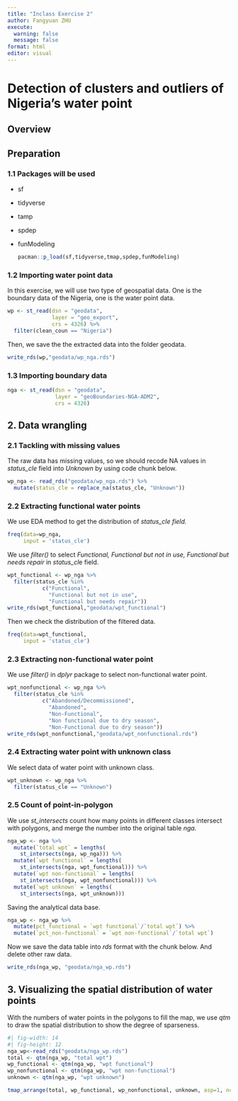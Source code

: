 ```yaml
---
title: "Inclass Exercise 2"
author: Fangyuan ZHU
execute: 
  warning: false
  message: false
format: html
editor: visual
---
```


# Detection of clusters and outliers of Nigeria's water point

## Overview

## Preparation

### 1.1 Packages will be used

-   sf

-   tidyverse

-   tamp

-   spdep

-   funModeling

    ```r
    pacman::p_load(sf,tidyverse,tmap,spdep,funModeling)
    ```

### 1.2 Importing water point data

In this exercise, we will use two type of geospatial data. One is the boundary data of the Nigeria, one is the water point data.

```r
wp <- st_read(dsn = "geodata",
              layer = "geo_export",
              crs = 4326) %>%
  filter(clean_coun == "Nigeria")
```

Then, we save the the extracted data into the folder geodata.

```r
write_rds(wp,"geodata/wp_nga.rds")
```

### 1.3 Importing boundary data

```r
nga <- st_read(dsn = "geodata",
               layer = "geoBoundaries-NGA-ADM2",
               crs = 4326)
```

## 2. Data wrangling

### 2.1 Tackling with missing values

The raw data has missing values, so we should recode NA values in *status_cle* field into *Unknown* by using code chunk below.

```r
wp_nga <- read_rds("geodata/wp_nga.rds") %>%
  mutate(status_cle = replace_na(status_cle, "Unknown"))
```

### 2.2 Extracting functional water points

We use EDA method to get the distribution of *status_cle field.*

```r
freq(data=wp_nga, 
     input = 'status_cle')
```

We use *filter()* to select *Functional, Functional but not in use, Functional but needs repair* in *status_cl*e field.

```r
wpt_functional <- wp_nga %>%
  filter(status_cle %in%
           c("Functional", 
             "Functional but not in use",
             "Functional but needs repair"))
write_rds(wpt_functional,"geodata/wpt_functional")
```

Then we check the distribution of the filtered data.

```r
freq(data=wpt_functional, 
     input = 'status_cle')
```

### 2.3 Extracting non-functional water point

We use *filter()* in *dplyr* package to select non-functional water point.

```r
wpt_nonfunctional <- wp_nga %>%
  filter(status_cle %in%
           c("Abandoned/Decommissioned", 
             "Abandoned",
             "Non-Functional",
             "Non functional due to dry season",
             "Non-Functional due to dry season"))
write_rds(wpt_nonfunctional,"geodata/wpt_nonfunctional.rds")
```

### 2.4 Extracting water point with unknown class

We select data of water point with unknown class.

```r
wpt_unknown <- wp_nga %>%
  filter(status_cle == "Unknown")
```

### 2.5 Count of point-in-polygon

We use *st_intersects* count how many points in different classes intersect with polygons, and merge the number into the original table *nga.*

```r
nga_wp <- nga %>% 
  mutate(`total wpt` = lengths(
    st_intersects(nga, wp_nga))) %>%
  mutate(`wpt functional` = lengths(
    st_intersects(nga, wpt_functional))) %>%
  mutate(`wpt non-functional` = lengths(
    st_intersects(nga, wpt_nonfunctional))) %>%
  mutate(`wpt unknown` = lengths(
    st_intersects(nga, wpt_unknown)))
```

Saving the analytical data base.

```r
nga_wp <- nga_wp %>%
  mutate(pct_functional = `wpt functional`/`total wpt`) %>%
  mutate(`pct_non-functional` = `wpt non-functional`/`total wpt`)
```

Now we save the data table into *rds* format with the chunk below. And delete other raw data.

```r
write_rds(nga_wp, "geodata/nga_wp.rds")
```

## 3. Visualizing the spatial distribution of water points

With the numbers of water points in the polygons to fill the map, we use *qtm* to draw the spatial distribution to show the degree of sparseness.

```r
#| fig-width: 14
#| fig-height: 12
nga_wp<-read_rds("geodata/nga_wp.rds")
total <- qtm(nga_wp, "total wpt")
wp_functional <- qtm(nga_wp, "wpt functional")
wp_nonfunctional <- qtm(nga_wp, "wpt non-functional")
unknown <- qtm(nga_wp, "wpt unknown")

tmap_arrange(total, wp_functional, wp_nonfunctional, unknown, asp=1, ncol=2)


```
